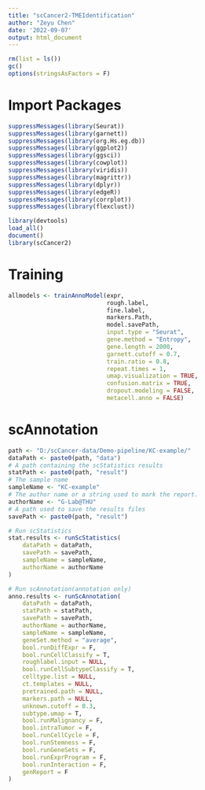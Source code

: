 ```yaml
---
title: "scCancer2-TMEIdentification"
author: "Zeyu Chen"
date: '2022-09-07'
output: html_document
---
```


```r
rm(list = ls())
gc()
options(stringsAsFactors = F)
```

# Import Packages

```r
suppressMessages(library(Seurat))
suppressMessages(library(garnett))
suppressMessages(library(org.Hs.eg.db))
suppressMessages(library(ggplot2))
suppressMessages(library(ggsci))
suppressMessages(library(cowplot))
suppressMessages(library(viridis))
suppressMessages(library(magrittr))
suppressMessages(library(dplyr))
suppressMessages(library(edgeR))
suppressMessages(library(corrplot))
suppressMessages(library(flexclust))
```

```r
library(devtools)
load_all()
document()
library(scCancer2)
```

# Training

```r
allmodels <- trainAnnoModel(expr,
                            rough.label,
                            fine.label,
                            markers.Path,
                            model.savePath,
                            input.type = "Seurat",
                            gene.method = "Entropy",
                            gene.length = 2000,
                            garnett.cutoff = 0.7,
                            train.ratio = 0.8,
                            repeat.times = 1,
                            umap.visualization = TRUE,
                            confusion.matrix = TRUE,
                            dropout.modeling = FALSE,
                            metacell.anno = FALSE)
```

# scAnnotation

```r
path <- "D:/scCancer-data/Demo-pipeline/KC-example/"
dataPath <- paste0(path, "data")    
# A path containing the scStatistics results
statPath <- paste0(path, "result")
# The sample name
sampleName <- "KC-example"
# The author name or a string used to mark the report.
authorName <- "G-Lab@THU"    
# A path used to save the results files
savePath <- paste0(path, "result")

# Run scStatistics
stat.results <- runScStatistics(
    dataPath = dataPath,
    savePath = savePath,
    sampleName = sampleName,
    authorName = authorName
)
```
```r
# Run scAnnotation(annotation only)
anno.results <- runScAnnotation(
    dataPath = dataPath,
    statPath = statPath,
    savePath = savePath,
    authorName = authorName,
    sampleName = sampleName,
    geneSet.method = "average",
    bool.runDiffExpr = F,
    bool.runCellClassify = T,
    roughlabel.input = NULL,
    bool.runCellSubtypeClassify = T,
    celltype.list = NULL,
    ct.templates = NULL,
    pretrained.path = NULL,
    markers.path = NULL,
    unknown.cutoff = 0.3,
    subtype.umap = T,
    bool.runMalignancy = F,
    bool.intraTumor = F,
    bool.runCellCycle = F,
    bool.runStemness = F,
    bool.runGeneSets = F,
    bool.runExprProgram = F,
    bool.runInteraction = F,
    genReport = F
)
```

